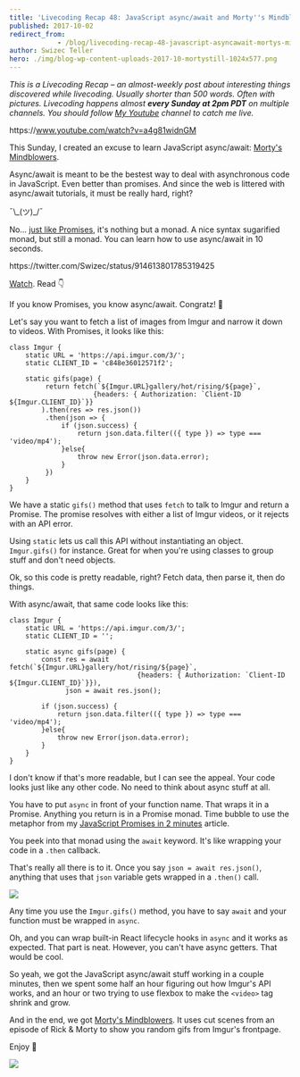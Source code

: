 ```yaml
---
title: 'Livecoding Recap 48: JavaScript async/await and Morty''s Mindblowers'
published: 2017-10-02
redirect_from: 
            - /blog/livecoding-recap-48-javascript-asyncawait-mortys-mindblowers/swizec/7829
author: Swizec Teller
hero: ./img/blog-wp-content-uploads-2017-10-mortystill-1024x577.png
---
```

_This is a Livecoding Recap – an almost-weekly post about interesting things discovered while livecoding. Usually shorter than 500 words. Often with pictures. Livecoding happens almost **every Sunday at 2pm PDT** on multiple channels. You should follow [My Youtube](https://www.youtube.com/TheSwizec) channel to catch me live._



https&#x3A;//www.youtube.com/watch?v=a4g81widnGM



This Sunday, I created an excuse to learn JavaScript async/await: [Morty's Mindblowers](http://mortysmindblowers.fun).



Async/await is meant to be the bestest way to deal with asynchronous code in JavaScript. Even better than promises. And since the web is littered with async/await tutorials, it must be really hard, right?



¯\\\_(ツ)\_/¯



No… [just like Promises](https://swizec.com/blog/javascript-promises-monads/swizec/7814), it's nothing but a monad. A nice syntax sugarified monad, but still a monad. You can learn how to use async/await in 10 seconds.



https&#x3A;//twitter.com/Swizec/status/914613801785319425



[Watch](https://youtu.be/a4g81widnGM?t=2070). Read 👇



If you know Promises, you know async/await. Congratz! 👏



Let's say you want to fetch a list of images from Imgur and narrow it down to videos. With Promises, it looks like this:



```
class Imgur {
    static URL = 'https://api.imgur.com/3/';
    static CLIENT_ID = 'c848e36012571f2';
    
    static gifs(page) {
         return fetch(`${Imgur.URL}gallery/hot/rising/${page}`,
                     {headers: { Authorization: `Client-ID ${Imgur.CLIENT_ID}`}}
        ).then(res => res.json())
         .then(json => {
             if (json.success) {
                 return json.data.filter(({ type }) => type === 'video/mp4');
             }else{
                 throw new Error(json.data.error);
             }
         })
    }
}
```



We have a static `gifs()` method that uses `fetch` to talk to Imgur and return a Promise. The promise resolves with either a list of Imgur videos, or it rejects with an API error.



Using `static` lets us call this API without instantiating an object. `Imgur.gifs()` for instance. Great for when you're using classes to group stuff and don't need objects.



Ok, so this code is pretty readable, right? Fetch data, then parse it, then do things.



With async/await, that same code looks like this:



```
class Imgur {
    static URL = 'https://api.imgur.com/3/';
    static CLIENT_ID = '';

    static async gifs(page) {
        const res = await fetch(`${Imgur.URL}gallery/hot/rising/${page}`,
                                {headers: { Authorization: `Client-ID ${Imgur.CLIENT_ID}`}}),
              json = await res.json();

        if (json.success) {
            return json.data.filter(({ type }) => type === 'video/mp4');
        }else{
            throw new Error(json.data.error);
        }
    }
}
```



I don't know if that's more readable, but I can see the appeal. Your code looks just like any other code. No need to think about async stuff at all.



You have to put `async` in front of your function name. That wraps it in a Promise. Anything you return is in a Promise monad. Time bubble to use the metaphor from my [JavaScript Promises in 2 minutes](https://swizec.com/blog/javascript-promises-monads/swizec/7814) article.



You peek into that monad using the `await` keyword. It's like wrapping your code in a `.then` callback.



That's really all there is to it. Once you say `json = await res.json()`, anything that uses that `json` variable gets wrapped in a `.then()` call.



![](./img/blog-wp-content-uploads-2017-10-This-subreddits-reaction-when-asked-how-we-make-our-gifs-look-so-damn-good-Imgur.gif)



Any time you use the `Imgur.gifs()` method, you have to say `await` and your function must be wrapped in `async`.



Oh, and you can wrap built-in React lifecycle hooks in `async` and it works as expected. That part is neat. However, you can't have async getters. That would be cool.



So yeah, we got the JavaScript async/await stuff working in a couple minutes, then we spent some half an hour figuring out how Imgur's API works, and an hour or two trying to use flexbox to make the `<video>` tag shrink and grow.



And in the end, we got [Morty's Mindblowers](http://mortysmindblowers.fun). It uses cut scenes from an episode of Rick & Morty to show you random gifs from Imgur's frontpage.



Enjoy 🤘



[![](./img/blog-wp-content-uploads-2017-10-mortystill-1024x577.png)](http://mortysmindblowers.fun)
